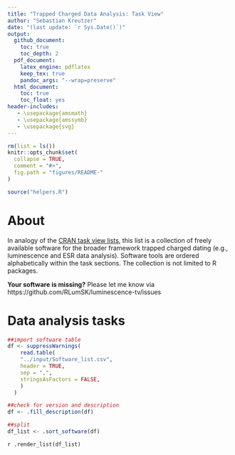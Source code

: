 ```yaml
---
title: "Trapped Charged Data Analysis: Task View"
author: "Sebastian Kreutzer"
date: "(last update: `r Sys.Date()`)"
output:
  github_document: 
    toc: true
    toc_depth: 2
  pdf_document: 
    latex_engine: pdflatex
    keep_tex: true
    pandoc_args: "--wrap=preserve"
  html_document: 
    toc: true
    toc_float: yes
header-includes:
   - \usepackage{amsmath}
   - \usepackage{amssymb}
   - \usepackage{svg}
---
```

<!-- README.md was auto-generated by README.Rmd. Please DO NOT edit by hand!-->

```r
rm(list = ls())
knitr::opts_chunk$set(
  collapse = TRUE,
  comment = "#>",
  fig.path = "figures/README-"
)
```

```r
source("helpers.R")
```

# About 

In analogy of the [CRAN task view lists](https://cran.rstudio.com/web/views/), 
this list is a collection of freely available software for the broader framework 
trapped charged dating (e.g., luminescence and ESR data analysis). Software tools are 
ordered alphabetically within the task sections. The collection is not limited to R packages. 

**Your software is missing?** Please let me know via  https://github.com/RLumSK/luminescence-tv/issues

# Data analysis tasks

```r
##import software table 
df <- suppressWarnings(
    read.table(
    "../input/Software_list.csv",
    header = TRUE,
    sep = ",",
    stringsAsFactors = FALSE,
    )
  )
```

```r
##check for version and description
df <- .fill_description(df)

##split
df_list <- .sort_software(df)
```

`r .render_list(df_list)`

